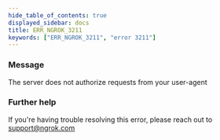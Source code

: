 ```yaml
---
hide_table_of_contents: true
displayed_sidebar: docs
title: ERR_NGROK_3211
keywords: ["ERR_NGROK_3211", "error 3211"]
---
```


### Message

The server does not authorize requests from your user-agent

### Further help

If you're having trouble resolving this error, please reach out to [support@ngrok.com](mailto:support@ngrok.com?subject=Help%20with%20ERR_NGROK_3211)
